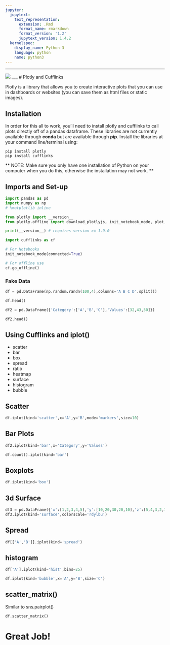 ```yaml
---
jupyter:
  jupytext:
    text_representation:
      extension: .Rmd
      format_name: rmarkdown
      format_version: '1.2'
      jupytext_version: 1.4.2
  kernelspec:
    display_name: Python 3
    language: python
    name: python3
---
```


___

<a href='http://www.pieriandata.com'> <img src='../Pierian_Data_Logo.png' /></a>
___
# Plotly and Cufflinks


Plotly is a library that allows you to create interactive plots that you can use in dashboards or websites (you can save them as html files or static images).

## Installation

In order for this all to work, you'll need to install plotly and cufflinks to call plots directly off of a pandas dataframe. These libraries are not currently available through **conda** but are available through **pip**. Install the libraries at your command line/terminal using:

    pip install plotly
    pip install cufflinks

** NOTE: Make sure you only have one installation of Python on your computer when you do this, otherwise the installation may not work. **

## Imports and Set-up

```python
import pandas as pd
import numpy as np
# %matplotlib inline
```

```python
from plotly import __version__
from plotly.offline import download_plotlyjs, init_notebook_mode, plot, iplot

print(__version__) # requires version >= 1.9.0
```

```python
import cufflinks as cf
```

```python
# For Notebooks
init_notebook_mode(connected=True)
```

```python
# For offline use
cf.go_offline()
```

### Fake Data

```python
df = pd.DataFrame(np.random.randn(100,4),columns='A B C D'.split())
```

```python
df.head()
```

```python
df2 = pd.DataFrame({'Category':['A','B','C'],'Values':[32,43,50]})
```

```python
df2.head()
```

## Using Cufflinks and iplot()

* scatter
* bar
* box
* spread
* ratio
* heatmap
* surface
* histogram
* bubble


## Scatter

```python
df.iplot(kind='scatter',x='A',y='B',mode='markers',size=10)
```

## Bar Plots

```python
df2.iplot(kind='bar',x='Category',y='Values')
```

```python
df.count().iplot(kind='bar')
```

## Boxplots

```python
df.iplot(kind='box')
```

## 3d Surface

```python
df3 = pd.DataFrame({'x':[1,2,3,4,5],'y':[10,20,30,20,10],'z':[5,4,3,2,1]})
df3.iplot(kind='surface',colorscale='rdylbu')
```

## Spread

```python
df[['A','B']].iplot(kind='spread')
```

## histogram

```python
df['A'].iplot(kind='hist',bins=25)
```

```python
df.iplot(kind='bubble',x='A',y='B',size='C')
```

## scatter_matrix()

Similar to sns.pairplot()

```python
df.scatter_matrix()
```

# Great Job!
